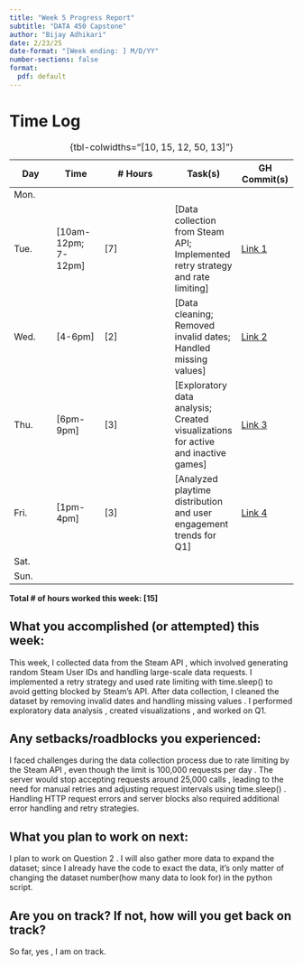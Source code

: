 ```yaml
---
title: "Week 5 Progress Report"
subtitle: "DATA 450 Capstone"
author: "Bijay Adhikari"
date: 2/23/25
date-format: "[Week ending: ] M/D/YY"
number-sections: false
format:
  pdf: default
---
```


# Time Log

| Day  | Time  | \# Hours | Task(s) | GH Commit(s) |
|------|-------|----------|---------|--------|
| Mon.  |   |  |  |  |
| Tue.  | [10am-12pm; 7-12pm] | [7] | [Data collection from Steam API; Implemented retry strategy and rate limiting] | [Link 1](https://github.com/adhikaribiju/capstone/commit/39cfdf8b32d135e78f38efa480f1634625ae679d) |
| Wed.  | [4-6pm] | [2] | [Data cleaning; Removed invalid dates; Handled missing values] | [Link 2](https://github.com/adhikaribiju/capstone/commit/b4fcb8e021693f33b7cddcb498b951813a980aa9#diff-07a560b8cfcf3b20fcb64675524a82a5f5f7dbfbe8c264c21dd4ea75853b2aad) |
| Thu.  | [6pm-9pm] | [3] | [Exploratory data analysis; Created visualizations for active and inactive games] | [Link 3](https://github.com/adhikaribiju/capstone/commit/b4fcb8e021693f33b7cddcb498b951813a980aa9#diff-07a560b8cfcf3b20fcb64675524a82a5f5f7dbfbe8c264c21dd4ea75853b2aad) |
| Fri.  | [1pm-4pm] | [3] | [Analyzed playtime distribution and user engagement trends for Q1] | [Link 4](https://github.com/adhikaribiju/capstone/commit/b4fcb8e021693f33b7cddcb498b951813a980aa9#diff-07a560b8cfcf3b20fcb64675524a82a5f5f7dbfbe8c264c21dd4ea75853b2aad) |
| Sat.  |  |  |  |  |
| Sun.  |  |  |  |  |

: {tbl-colwidths="[10, 15, 12, 50, 13]"}

**Total \# of hours worked this week: [15]**



## What you accomplished (or attempted) this week:

This week, I collected data from the  Steam API , which involved generating random  Steam User IDs  and handling large-scale data requests. I implemented a  retry strategy  and used  rate limiting  with  time.sleep()  to avoid getting blocked by Steam's API. After data collection, I cleaned the dataset by  removing invalid dates  and  handling missing values . I performed  exploratory data analysis , created  visualizations , and worked on Q1.


## Any setbacks/roadblocks you experienced:

I faced challenges during the  data collection process  due to  rate limiting  by the  Steam API , even though the limit is  100,000 requests per day . The server would  stop accepting requests  around  25,000 calls , leading to the need for  manual retries  and  adjusting request intervals  using  time.sleep() . Handling  HTTP request errors  and  server blocks  also required additional  error handling  and  retry strategies.


## What you plan to work on next:

I plan to  work on Question 2 . I will also  gather more data  to  expand the dataset; since I already have the code to exact the data, it's only matter of changing the dataset number(how many data to look for) in the python script.


## Are you on track? If not, how will you get back on track?

So far,  yes , I am on track.